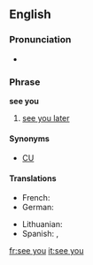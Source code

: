 ==English==

===Pronunciation===
* {{audio|En-uk-see you.ogg|Audio (UK)}}

===Phrase===
'''see you'''

# {{informal}} [[see you later]]

====Synonyms====
* [[CU]]

====Translations====
{{trans-top}}
* French: {{t+|fr|à plus}}
* German: {{t|de|Auf Wiedersehen}}
{{trans-mid}}
* Lithuanian: {{t+|lt|iki|xs=Lithuanian}}
* Spanish: {{t-|es|nos vemos}},  {{t|es|nos veremos}}
{{trans-bottom}}

[[fr:see you]]
[[it:see you]]